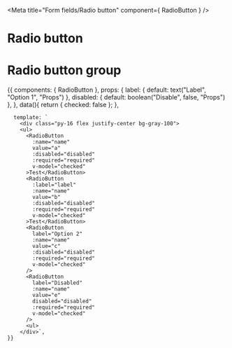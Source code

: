 
<Meta title="Form fields/Radio button" component={ RadioButton } />

# Radio button


<Props of={RadioButton} />


# Radio button group

<Preview>
  <Story name="radio group">
    {{
    components: {
        RadioButton
      },
      props: {
        label: {
          default: text("Label", "Option 1", "Props")
        },
        disabled: {
            default: boolean("Disable", false, "Props")
        },
      },
      data(){
          return {
              checked: false
          };
      },
      
      template: `
        <div class="py-16 flex justify-center bg-gray-100">
        <ul>
          <RadioButton
            :name="name"
            value="a"
            :disabled="disabled"
            :required="required"
            v-model="checked"
          >Test</RadioButton>
          <RadioButton
            :label="label"
            :name="name"
            value="b"
            :disabled="disabled"
            :required="required"
            v-model="checked"
          >Test</RadioButton>
          <RadioButton
            label="Option 2"
            :name="name"
            value="c"
            :disabled="disabled"
            :required="required"
            v-model="checked"
          />
          <RadioButton
            label="Disabled"
            :name="name"
            value="e"
            disabled="disabled"
            :required="required"
            v-model="checked"
          />
          <ul>
        </div>`,
    }}
  </Story>
</Preview>